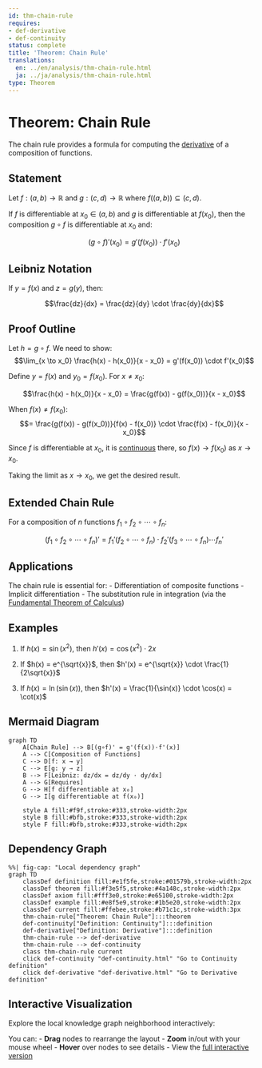 ```yaml
---
id: thm-chain-rule
requires:
- def-derivative
- def-continuity
status: complete
title: 'Theorem: Chain Rule'
translations:
  en: ../en/analysis/thm-chain-rule.html
  ja: ../ja/analysis/thm-chain-rule.html
type: Theorem
---
```


# Theorem: Chain Rule {#thm-chain-rule}

The chain rule provides a formula for computing the [derivative](def-derivative.qmd) of a composition of functions.

## Statement

Let $f: (a, b) \to \mathbb{R}$ and $g: (c, d) \to \mathbb{R}$ where $f((a, b)) \subseteq (c, d)$.

If $f$ is differentiable at $x_0 \in (a, b)$ and $g$ is differentiable at $f(x_0)$, then the composition $g \circ f$ is differentiable at $x_0$ and:

$$(g \circ f)'(x_0) = g'(f(x_0)) \cdot f'(x_0)$$

## Leibniz Notation

If $y = f(x)$ and $z = g(y)$, then:

$$\frac{dz}{dx} = \frac{dz}{dy} \cdot \frac{dy}{dx}$$

## Proof Outline

Let $h = g \circ f$. We need to show:
$$\lim_{x \to x_0} \frac{h(x) - h(x_0)}{x - x_0} = g'(f(x_0)) \cdot f'(x_0)$$

Define $y = f(x)$ and $y_0 = f(x_0)$. For $x \neq x_0$:

$$\frac{h(x) - h(x_0)}{x - x_0} = \frac{g(f(x)) - g(f(x_0))}{x - x_0}$$

When $f(x) \neq f(x_0)$:
$$= \frac{g(f(x)) - g(f(x_0))}{f(x) - f(x_0)} \cdot \frac{f(x) - f(x_0)}{x - x_0}$$

Since $f$ is differentiable at $x_0$, it is [continuous](def-continuity.qmd) there, so $f(x) \to f(x_0)$ as $x \to x_0$.

Taking the limit as $x \to x_0$, we get the desired result.

## Extended Chain Rule

For a composition of $n$ functions $f_1 \circ f_2 \circ \cdots \circ f_n$:

$$(f_1 \circ f_2 \circ \cdots \circ f_n)' = f_1'(f_2 \circ \cdots \circ f_n) \cdot f_2'(f_3 \circ \cdots \circ f_n) \cdots f_n'$$

## Applications

The chain rule is essential for:
- Differentiation of composite functions
- Implicit differentiation
- The substitution rule in integration (via the [Fundamental Theorem of Calculus](thm-fundamental-calculus.qmd))

## Examples

1. If $h(x) = \sin(x^2)$, then $h'(x) = \cos(x^2) \cdot 2x$

2. If $h(x) = e^{\sqrt{x}}$, then $h'(x) = e^{\sqrt{x}} \cdot \frac{1}{2\sqrt{x}}$

3. If $h(x) = \ln(\sin(x))$, then $h'(x) = \frac{1}{\sin(x)} \cdot \cos(x) = \cot(x)$

## Mermaid Diagram

```mermaid
graph TD
    A[Chain Rule] --> B[(g∘f)' = g'(f(x))·f'(x)]
    A --> C[Composition of Functions]
    C --> D[f: x → y]
    C --> E[g: y → z]
    B --> F[Leibniz: dz/dx = dz/dy · dy/dx]
    A --> G[Requires]
    G --> H[f differentiable at x₀]
    G --> I[g differentiable at f(x₀)]

    style A fill:#f9f,stroke:#333,stroke-width:2px
    style B fill:#bfb,stroke:#333,stroke-width:2px
    style F fill:#bfb,stroke:#333,stroke-width:2px
```

## Dependency Graph

```mermaid
%%| fig-cap: "Local dependency graph"
graph TD
    classDef definition fill:#e1f5fe,stroke:#01579b,stroke-width:2px
    classDef theorem fill:#f3e5f5,stroke:#4a148c,stroke-width:2px
    classDef axiom fill:#fff3e0,stroke:#e65100,stroke-width:2px
    classDef example fill:#e8f5e9,stroke:#1b5e20,stroke-width:2px
    classDef current fill:#ffebee,stroke:#b71c1c,stroke-width:3px
    thm-chain-rule["Theorem: Chain Rule"]:::theorem
    def-continuity["Definition: Continuity"]:::definition
    def-derivative["Definition: Derivative"]:::definition
    thm-chain-rule --> def-derivative
    thm-chain-rule --> def-continuity
    class thm-chain-rule current
    click def-continuity "def-continuity.html" "Go to Continuity definition"
    click def-derivative "def-derivative.html" "Go to Derivative definition"
```

## Interactive Visualization

Explore the local knowledge graph neighborhood interactively:

::: {.graph-viz data-id="thm-chain-rule" data-width="700" data-height="500"}
:::

You can:
- **Drag** nodes to rearrange the layout
- **Zoom** in/out with your mouse wheel
- **Hover** over nodes to see details
- View the [full interactive version](../../output/interactive/thm-chain-rule.html){target="_blank"}
